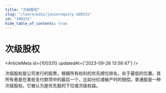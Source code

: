 ```yaml
---
title: "次级股权"
slug: "/learn/wiki/juniorequity-100331"
id: "100331"
hide_table_of_contents: true
---
```



# 次级股权

<ArticleMeta id={100331} updatedAt={'2023-09-26 13:58:47'} />
<div className='border-solid border-b border-t-0 my-4 border-[var(--ifm-color-gray-300)]' />

次级股权是公司发行的股票，根据所有权利的优先顺位排名，处于最低的位置。其所有者是在某些支付款项中的最后一个，比如分红或破产时的赔偿。普通股是一种次级股权。它被认为是优先股的下位或次级权益。
